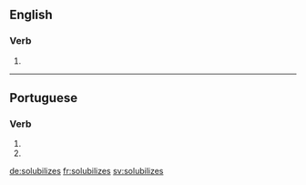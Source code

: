 ==English==

===Verb===
{{head|en}}

# {{en-third-person singular of|solubilize}}

----

==Portuguese==

===Verb===
{{head|pt|verb form}}

# {{conjugation of|solubilizar||2|s|present|subjunctive|lang=pt}}
# {{conjugation of|solubilizar||2|s|negative|imperative|lang=pt}}

[[de:solubilizes]]
[[fr:solubilizes]]
[[sv:solubilizes]]